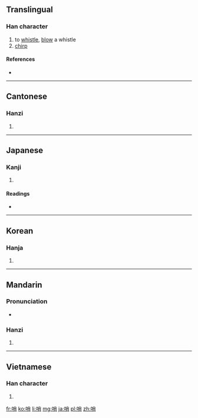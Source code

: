 ==Translingual==

===Han character===
{{Han char|rn=30|rad=口|as=07|sn=10|four=6902<sub>7</sub>|canj=口火月 (RFB)|ids=⿰[[口]][[肖]]}}

# to [[whistle]], [[blow]] a whistle
# [[chirp]]

====References====
* {{Han ref|kx=0190.130|dkj=03646|dj=0409.300|hdz=10628.010|uh=54E8|ud=21736|bh=ADEF|bd=44527}}

----

==Cantonese==

===Hanzi===
{{yue-hanzi|jyut=|y=saau3}}

# {{defn|lang=yue|sort=口07}}

----

==Japanese==

===Kanji===
{{ja-kanji|grade=|rs=口07}}

# {{defn|lang=ja|sort=口07}}

====Readings====
* {{ja-readings|on=[[しょう]] (shō)|kun=[[みはり]] (mihari)}}

----

==Korean==

===Hanja===
{{ko-hanja|hangeul=[[초]], [[소]]|rv=cho, so|mr=ch'o, so}}

# {{defn|lang=ko|sort=口07}}

----

==Mandarin==

===Pronunciation===
* {{audio|Zh-shào.ogg|Audio|lang=cmn}}

===Hanzi===
{{cmn-hanzi|pin=[[shào]] ([[shao4]])|wg=shao<sup>4</sup>}}

# {{defn|lang=cmn|sort=口07}}

----

==Vietnamese==

===Han character===
{{vi-hantu|[[tiếu]], [[téo]], [[toé]], [[tiêu]]|rs=口07}}

# {{defn|lang=vi|sort=口07}}

[[fr:哨]]
[[ko:哨]]
[[li:哨]]
[[mg:哨]]
[[ja:哨]]
[[pl:哨]]
[[zh:哨]]